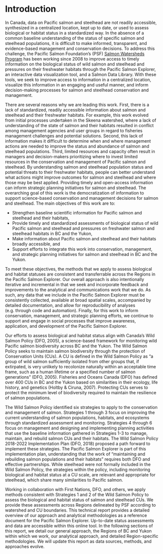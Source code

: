 # Introduction

In Canada, data on Pacific salmon and steelhead are not readily accessible, synthesized in a centralized location, kept up to date, or used to assess biological or habitat status in a standardized way. In the absence of a common baseline understanding of the status of specific salmon and steelhead populations, it is difficult to make informed, transparent, and evidence-based management and conservation decisions. To address this challenge, the Pacific Salmon Foundation’s (PSF) [Salmon Watersheds Program](https://www.salmonwatersheds.ca) has been working since 2008 to improve access to timely information on the biological status of wild salmon and steelhead and pressures on their freshwater habitats through the Pacific Salmon Explorer, an interactive data visualization tool, and a Salmon Data Library. With these tools, we seek to improve access to information in a centralized location, visualize this information in an engaging and useful manner, and inform decision-making processes for salmon and steelhead conservation and management.

There are several reasons why we are leading this work. First, there is a lack of standardized, readily accessible information about salmon and steelhead and their freshwater habitats. For example, this work evolved from initial processes undertaken in the Skeena watershed, where a lack of understanding of the state of salmon and their habitats resulted in conflict among management agencies and user groups in regard to fisheries management challenges and potential solutions. Second, this lack of information makes it difficult to determine when and where management actions are needed to improve the status and abundance of salmon and steelhead populations. Third, limited resources and capacity often result in managers and decision-makers prioritizing where to invest limited resources in the conservation and management of Pacific salmon and steelhead. By understanding salmon and steelhead population status and potential threats to their freshwater habitats, people can better understand what actions might improve outcomes for salmon and steelhead and where those may be best applied. Providing timely and open-access information can inform strategic planning initiatives for salmon and steelhead. 
The overarching goal of this work is the democratization of information to support science-based conservation and management decisions for salmon and steelhead. The main objectives of this work are to: 

* Strengthen baseline scientific information for Pacific salmon and steelhead and their habitats,
* Provide timely and standardized assessments of biological status of wild Pacific salmon and steelhead and pressures on freshwater salmon and steelhead habitats in BC and the Yukon,
* Make information about Pacific salmon and steelhead and their habitats broadly accessible, and
* Support efforts to integrate this work into conservation, management, and strategic planning initiatives for salmon and steelhead in BC and the Yukon. 

To meet these objectives, the methods that we apply to assess biological and habitat statuses are consistent and transferrable across the Regions in the Pacific Salmon Explorer. Our overall approach is also intentionally iterative and incremental in that we seek and incorporate feedback and improvements to the analytical and communications work that we do. As such, any data that we include in the Pacific Salmon Explorer must be consistently collected, available at broad spatial scales, accompanied by detailed documentation, and allow for reproducibility of analyses (e.g. through code and automation). Finally, for this work to inform conservation, management, and strategic planning efforts, we continue to support and engage in social processes that improve awareness, application, and development of the Pacific Salmon Explorer.

Our efforts to assess biological and habitat status align with Canada’s Wild Salmon Policy (DFO, 2005), a science-based framework for monitoring wild Pacific salmon biodiversity across BC and the Yukon. The Wild Salmon Policy seeks to maintain salmon biodiversity through the protection of Conservation Units (CUs). A CU is defined in the Wild Salmon Policy as “a group of wild salmon sufficiently isolated from other groups that, if extirpated, is very unlikely to recolonize naturally within an acceptable time frame, such as a human lifetime or a specified number of salmon generations” (DFO, 2005). Fisheries and Oceans Canada (DFO) has defined over 400 CUs in BC and the Yukon based on similarities in their ecology, life history, and genetics (Holtby & Ciruna, 2007). Protecting CUs serves to protect the minimum level of biodiversity required to maintain the resilience of salmon populations.

The Wild Salmon Policy identified six strategies to apply to the conservation and management of salmon. Strategies 1 through 3 focus on improving the current understanding of salmon populations, habitats, and ecosystems through standardized assessment and monitoring. Strategies 4 through 6 focus on management and designing and implementing planning activities that use the baseline information gathered in Strategies 1-3 to manage, maintain, and rebuild salmon CUs and their habitats. The Wild Salmon Policy 2018-2022 Implementation Plan (DFO, 2018) proposed a path forward to implement these strategies. The Pacific Salmon Explorer is part of this implementation plan, understanding that the work of “maintaining and rebuilding salmon populations and their habitats” requires both DFO and effective partnerships. While steelhead were not formally included in the Wild Salmon Policy, the strategies within the policy, including monitoring biological and habitat status at a CU scale, are relevant and appropriate for steelhead, which share many similarities to Pacific salmon. 

Working in collaboration with First Nations, DFO, and others, we apply methods consistent with Strategies 1 and 2 of the Wild Salmon Policy to assess the biological and habitat status of salmon and steelhead CUs. We provide these assessments across Regions delineated by PSF according to watershed and CU boundaries. This technical report provides a detailed overview of our approach and analytical methodologies as a reference document for the Pacific Salmon Explorer. Up-to-date status assessments and data are accessible within this online tool. In the following sections of this report, we detail our general approach, the Regions of BC and Yukon within which we work, our analytical approach, and detailed Region-specific methodologies. We will update this report as data sources, methods, and approaches evolve.  
